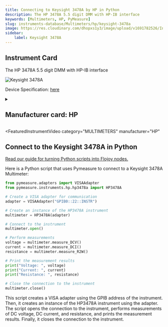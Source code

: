 ```yaml
---
title: Connecting to Keysight 3478A by HP in Python
description: The HP 3478A 5.5 digit DMM with HP-IB interface
keywords: [Multimeters, HP, PyMeasure] 
slug: instruments-database/Multimeters/hp/keysight-3478a 
image: https://res.cloudinary.com/dhopxs1y3/image/upload/v1691782526/Instruments/Multimeters/Keysight-3478A/Keysight-3478A.jpg
sidebar:
    label: Keysight 3478A 
---
```



## Instrument Card

The HP 3478A 5.5 digit DMM with HP-IB interface


![Keysight 3478A](https://res.cloudinary.com/dhopxs1y3/image/upload/v1691782526/Instruments/Multimeters/Keysight-3478A/Keysight-3478A.jpg)

Device Specification: [here](https://www.keysight.com/us/en/assets/9018-05398/user-manuals/9018-05398.pdf)

<details style={{ marginTop: "15px"}}>
<summary><h2 style={{display:'inline'}}>Manufacturer card: HP</h2></summary>

![HP](https://res.cloudinary.com/dhopxs1y3/image/upload/v1692125999/Instruments/Vendor%20Logos/HP.png)

Keysight Technologies, or Keysight, is an American company that manufactures electronics test and measurement equipment and software

- Headquarters: USA
- Yearly Revenue (millions, USD): 5420
- Vendor Website: [here](https://www.keysight.com/us/en/home.html)

</details>


<FeaturedInstrumentVideo
  category="MULTIMETERS"
  manufacturer="HP"
></FeaturedInstrumentVideo>

## Connect to the Keysight 3478A in Python

[Read our guide for turning Python scripts into Flojoy nodes.](https://docs.flojoy.ai/contribution/blocks/custom-flojoy-block/)



<Tabs>
<TabItem value="Flojoy" label="Flojoy" className="flojoy-instrument-tabs">

<NodeCardCollection category="MULTIMETERS" manufacturer="HP"></NodeCardCollection>

</TabItem>
<TabItem value="PyMeasure" label="PyMeasure">

Here is a Python script that uses Pymeasure to connect to a Keysight 3478A Multimeter:

```python
from pymeasure.adapters import VISAAdapter
from pymeasure.instruments.hp.hp3478a import HP3478A

# Create a VISA adapter for communication
adapter = VISAAdapter("GPIB0::22::INSTR")

# Create an instance of the HP3478A instrument
multimeter = HP3478A(adapter)

# Connect to the instrument
multimeter.open()

# Perform measurements
voltage = multimeter.measure_DCV()
current = multimeter.measure_DCI()
resistance = multimeter.measure_R2W()

# Print the measurement results
print("Voltage: ", voltage)
print("Current: ", current)
print("Resistance: ", resistance)

# Close the connection to the instrument
multimeter.close()
```

This script creates a VISA adapter using the GPIB address of the instrument. Then, it creates an instance of the HP3478A instrument using the adapter. The script opens the connection to the instrument, performs measurements of DC voltage, DC current, and resistance, and prints the measurement results. Finally, it closes the connection to the instrument.

</TabItem>
</Tabs>
